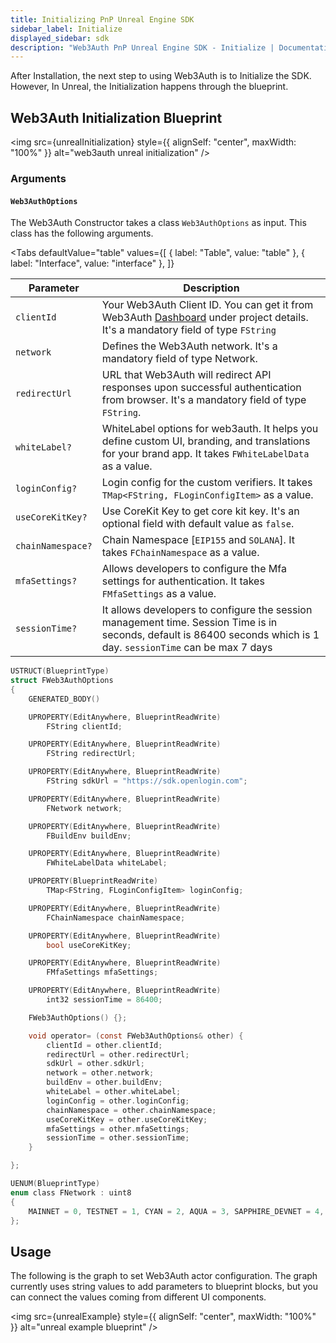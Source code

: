 ```yaml
---
title: Initializing PnP Unreal Engine SDK
sidebar_label: Initialize
displayed_sidebar: sdk
description: "Web3Auth PnP Unreal Engine SDK - Initialize | Documentation - Web3Auth"
---
```




After Installation, the next step to using Web3Auth is to Initialize the SDK. However, In Unreal, the Initialization happens through the blueprint.

## Web3Auth Initialization Blueprint

<img src={unrealInitialization} style={{ alignSelf: "center", maxWidth: "100%" }} alt="web3auth unreal initialization" />

### Arguments

#### `Web3AuthOptions`

The Web3Auth Constructor takes a class `Web3AuthOptions` as input. This class has the following arguments.

<Tabs
  defaultValue="table"
  values={[
    { label: "Table", value: "table" },
    { label: "Interface", value: "interface" },
  ]}
>

<TabItem value="table">

| Parameter         | Description                                                                                                                                                         |
| ----------------- | ------------------------------------------------------------------------------------------------------------------------------------------------------------------- |
| `clientId`        | Your Web3Auth Client ID. You can get it from Web3Auth [Dashboard](https://dashboard.web3auth.io/) under project details. It's a mandatory field of type `FString`   |
| `network`         | Defines the Web3Auth network. It's a mandatory field of type Network.                                                                                               |
| `redirectUrl`     | URL that Web3Auth will redirect API responses upon successful authentication from browser. It's a mandatory field of type `FString`.                                |
| `whiteLabel?`     | WhiteLabel options for web3auth. It helps you define custom UI, branding, and translations for your brand app. It takes `FWhiteLabelData` as a value.               |
| `loginConfig?`    | Login config for the custom verifiers. It takes `TMap<FString, FLoginConfigItem>` as a value.                                                                       |
| `useCoreKitKey?`  | Use CoreKit Key to get core kit key. It's an optional field with default value as `false`.                                                                          |
| `chainNamespace?` | Chain Namespace [`EIP155` and `SOLANA`]. It takes `FChainNamespace` as a value.                                                                                     |
| `mfaSettings?`    | Allows developers to configure the Mfa settings for authentication. It takes `FMfaSettings` as a value.                                                             |
| `sessionTime?`    | It allows developers to configure the session management time. Session Time is in seconds, default is 86400 seconds which is 1 day. `sessionTime` can be max 7 days |

</TabItem>

<TabItem value="interface">

```c
USTRUCT(BlueprintType)
struct FWeb3AuthOptions
{
	GENERATED_BODY()

	UPROPERTY(EditAnywhere, BlueprintReadWrite)
		FString clientId;

	UPROPERTY(EditAnywhere, BlueprintReadWrite)
		FString redirectUrl;

	UPROPERTY(EditAnywhere, BlueprintReadWrite)
		FString sdkUrl = "https://sdk.openlogin.com";

	UPROPERTY(EditAnywhere, BlueprintReadWrite)
		FNetwork network;

	UPROPERTY(EditAnywhere, BlueprintReadWrite)
        FBuildEnv buildEnv;

	UPROPERTY(EditAnywhere, BlueprintReadWrite)
		FWhiteLabelData whiteLabel;

	UPROPERTY(BlueprintReadWrite)
		TMap<FString, FLoginConfigItem> loginConfig;

	UPROPERTY(EditAnywhere, BlueprintReadWrite)
        FChainNamespace chainNamespace;

    UPROPERTY(EditAnywhere, BlueprintReadWrite)
        bool useCoreKitKey;

    UPROPERTY(EditAnywhere, BlueprintReadWrite)
    	FMfaSettings mfaSettings;

    UPROPERTY(EditAnywhere, BlueprintReadWrite)
        int32 sessionTime = 86400;

	FWeb3AuthOptions() {};

	void operator= (const FWeb3AuthOptions& other) {
		clientId = other.clientId;
		redirectUrl = other.redirectUrl;
		sdkUrl = other.sdkUrl;
		network = other.network;
		buildEnv = other.buildEnv;
		whiteLabel = other.whiteLabel;
		loginConfig = other.loginConfig;
		chainNamespace = other.chainNamespace;
        useCoreKitKey = other.useCoreKitKey;
        mfaSettings = other.mfaSettings;
        sessionTime = other.sessionTime;
	}

};

UENUM(BlueprintType)
enum class FNetwork : uint8
{
	MAINNET = 0, TESTNET = 1, CYAN = 2, AQUA = 3, SAPPHIRE_DEVNET = 4, SAPPHIRE_MAINNET = 5
};
```

</TabItem>

</Tabs>

## Usage

The following is the graph to set Web3Auth actor configuration. The graph currently uses string values to add parameters to blueprint blocks, but you
can connect the values coming from different UI components.

<img src={unrealExample} style={{ alignSelf: "center", maxWidth: "100%" }} alt="unreal example blueprint" />
